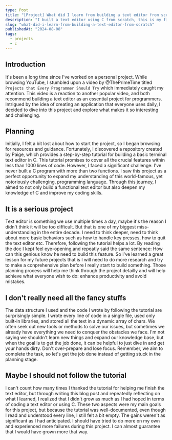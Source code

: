 ```yaml
---
type: Post
title: "[Project] What did I learn from building a text editor from scratch"
description: "I built a text editor using C from scratch, this is my first time building something using C, let's see what I learn from the project"
slug: "what-did-i-learn-from-building-a-text-editor-from-scratch"
publishedAt: "2024-08-08"
tags:
  - projects
  - c
---
```


## Introduction
It's been a long time since I've worked on a personal project. While browsing YouTube, I stumbled upon a video by @ThePrimeTime titled `Projects that Every Programmer Should Try` which immediately caught my attention. This video is a reaction to another popular video, and both recommend building a text editor as an essential project for programmers. Intrigued by the idea of creating an application that everyone uses daily, I decided to dive into this project and explore what makes it so interesting and challenging.

## Planning
Initially, I felt a bit lost about how to start the project, so I began browsing for resources and guidance. Fortunately, I discovered a repository created by Paige, which provides a step-by-step tutorial for building a basic terminal text editor in C. This tutorial promises to cover all the crucial features within less than 1000 lines of code. However, I faced a significant challenge: I've never built a C program with more than two functions. I saw this project as a perfect opportunity to expand my understanding of this world-famous, yet notoriously challenging, programming language. Through this journey, I aimed to not only build a functional text editor but also deepen my knowledge of C and improve my coding skills.

## It is a serious project
Text editor is something we use multiple times a day, maybe it's the reason I didn't think it will be too difficult. But that is one of my biggest miss-understanding in the entire decade. I need to think deeper, need to think about more basic behaviors such as how to handle key presses, how to quit the text editor etc. Therefore, following the tutorial helps a lot. By reading the doc I kept feel eye-opening,and repeatly said the same sentence: How can this genious know he need to build this feature. So I've learned a great lesson for my future projects that is I will need to do more research and try to make a conprehensive plan before I really start to build something. Those planning process will help me think through the project detailly and will help achieve what everyone wish to do: enhance productivity and avoid mistakes.

## I don't really need all the fancy stuffs
The data structure I used and the code I wrote by following the tutorial are surprisingly simple. I wrote every line of code in a single file, used only built-in libraries, and stored all the text in a dynamic array of chars. We often seek out new tools or methods to solve our issues, but sometimes we already have everything we need to conquer the obstacles we face. I'm not saying we shouldn't learn new things and expand our knowledge base, but when the goal is to get the job done, it can be helpful to just dive in and get your hands dirty. Don't over-prepare and lose focus. Remember, we aim to complete the task, so let's get the job done instead of getting stuck in the planning stage.

## Maybe I should not follow the tutorial
I can't count how many times I thanked the tutorial for helping me finish the text editor, but through writing this blog post and repeatedly reflecting on what I learned, I realized that I didn't grow as much as I had hoped in terms of coding a text editor or using C. These two aspects were my main goals for this project, but because the tutorial was well-documented, even though I read and understood every line, I still felt a bit empty. The gains weren't as significant as I had anticipated. I should have tried to do more on my own and experienced more failures during this project. I can almost guarantee that I would have grown more that way.
